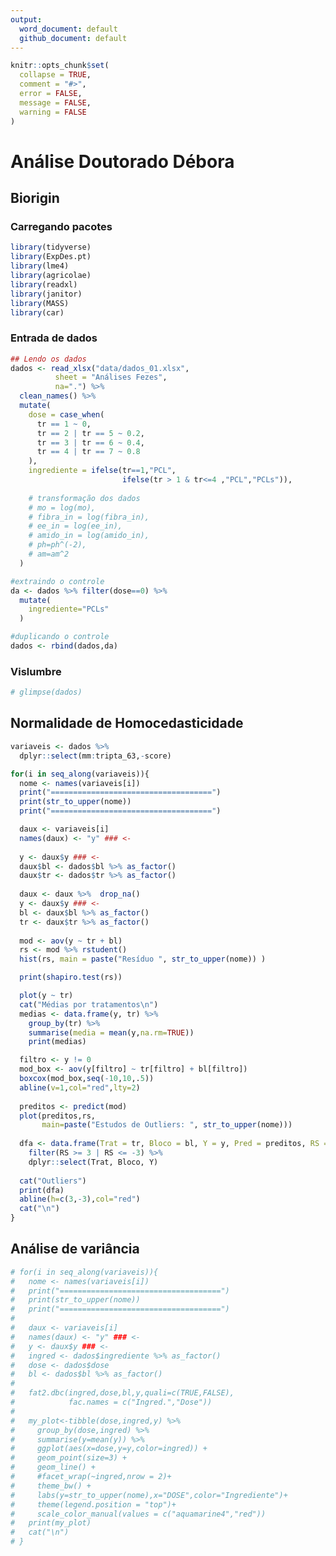 ```yaml
---
output:
  word_document: default
  github_document: default
---
```


<!-- README.md is generated from README.Rmd. Please edit that file -->

```r
knitr::opts_chunk$set(
  collapse = TRUE,
  comment = "#>",
  error = FALSE,
  message = FALSE,
  warning = FALSE
)
```

# Análise Doutorado Débora

## Biorigin

### Carregando pacotes
```r
library(tidyverse)
library(ExpDes.pt)
library(lme4)
library(agricolae)
library(readxl)
library(janitor)
library(MASS)
library(car)
```

### Entrada de dados
```r
## Lendo os dados
dados <- read_xlsx("data/dados_01.xlsx",
          sheet = "Análises Fezes",
          na=".") %>% 
  clean_names() %>% 
  mutate(
    dose = case_when(
      tr == 1 ~ 0,
      tr == 2 | tr == 5 ~ 0.2,
      tr == 3 | tr == 6 ~ 0.4,
      tr == 4 | tr == 7 ~ 0.8
    ),
    ingrediente = ifelse(tr==1,"PCL",
                         ifelse(tr > 1 & tr<=4 ,"PCL","PCLs")),
    
    # transformação dos dados
    # mo = log(mo),
    # fibra_in = log(fibra_in),
    # ee_in = log(ee_in),
    # amido_in = log(amido_in),
    # ph=ph^(-2),
    # am=am^2
  )

#extraindo o controle
da <- dados %>% filter(dose==0) %>% 
  mutate(
    ingrediente="PCLs"
  )

#duplicando o controle
dados <- rbind(dados,da)
```


### Vislumbre
```r
# glimpse(dados)
```
## Normalidade de Homocedasticidade

```r
variaveis <- dados %>% 
  dplyr::select(mm:tripta_63,-score)

for(i in seq_along(variaveis)){
  nome <- names(variaveis[i])
  print("====================================")
  print(str_to_upper(nome))
  print("====================================")

  daux <- variaveis[i]
  names(daux) <- "y" ### <-
  
  y <- daux$y ### <-
  daux$bl <- dados$bl %>% as_factor()
  daux$tr <- dados$tr %>% as_factor()
  
  daux <- daux %>%  drop_na()
  y <- daux$y ### <-
  bl <- daux$bl %>% as_factor()
  tr <- daux$tr %>% as_factor()
  
  mod <- aov(y ~ tr + bl)
  rs <- mod %>% rstudent()
  hist(rs, main = paste("Resíduo ", str_to_upper(nome)) )

  print(shapiro.test(rs))

  plot(y ~ tr)
  cat("Médias por tratamentos\n")
  medias <- data.frame(y, tr) %>% 
    group_by(tr) %>% 
    summarise(media = mean(y,na.rm=TRUE))
    print(medias)

  filtro <- y != 0
  mod_box <- aov(y[filtro] ~ tr[filtro] + bl[filtro])
  boxcox(mod_box,seq(-10,10,.5))
  abline(v=1,col="red",lty=2)
  
  preditos <- predict(mod)
  plot(preditos,rs,
       main=paste("Estudos de Outliers: ", str_to_upper(nome)))
  
  dfa <- data.frame(Trat = tr, Bloco = bl, Y = y, Pred = preditos, RS =rs) %>% 
    filter(RS >= 3 | RS <= -3) %>% 
    dplyr::select(Trat, Bloco, Y)
  
  cat("Outliers")
  print(dfa)
  abline(h=c(3,-3),col="red")
  cat("\n")
}
```



## Análise de variância

```r
# for(i in seq_along(variaveis)){
#   nome <- names(variaveis[i])
#   print("====================================")
#   print(str_to_upper(nome))
#   print("====================================")
#   
#   daux <- variaveis[i]
#   names(daux) <- "y" ### <-
#   y <- daux$y ### <- 
#   ingred <- dados$ingrediente %>% as_factor()
#   dose <- dados$dose
#   bl <- dados$bl %>% as_factor()
#   
#   fat2.dbc(ingred,dose,bl,y,quali=c(TRUE,FALSE),
#            fac.names = c("Ingred.","Dose"))
#   
#   my_plot<-tibble(dose,ingred,y) %>%
#     group_by(dose,ingred) %>% 
#     summarise(y=mean(y)) %>% 
#     ggplot(aes(x=dose,y=y,color=ingred)) +
#     geom_point(size=3) +
#     geom_line() +
#     #facet_wrap(~ingred,nrow = 2)+
#     theme_bw() +
#     labs(y=str_to_upper(nome),x="DOSE",color="Ingrediente")+
#     theme(legend.position = "top")+
#     scale_color_manual(values = c("aquamarine4","red")) 
#   print(my_plot)
#   cat("\n")
# }
```







